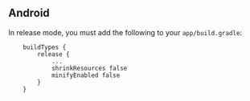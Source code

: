 ## Android

In release mode, you must add the following to your `app/build.gradle`:

```
    buildTypes {
        release {
            ...
            shrinkResources false
            minifyEnabled false
        }
    }
```